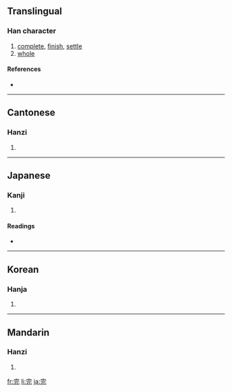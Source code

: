 ==Translingual==

===Han character===
{{Han char|rn=40|rad=宀|as=04|sn=7|four=3021<sub>1</sub>|canj=十一一山 (JMMU)}}

# [[complete]], [[finish]], [[settle]]
# [[whole]]

====References====
* {{Han ref|kx=0282.130|dkj=07079|dj=0555.010|hdz=20914.020|uh=5B8C|ud=23436|bh=A7B9|bd=42937}}

----

==Cantonese==

===Hanzi===
{{yue-hanzi|jyut=|y=yun4}}

# {{defn|Cantonese}}

----

==Japanese==

===Kanji===
{{ja-kanji|grade=4|rs=宀04}}

# {{defn|Japanese}}

====Readings====
* {{ja-readings|on=[[かん]] (kan)|kun=[[まったい]] (mattai), [[まっとうする]] (mattousuru)}}

----

==Korean==

===Hanja===
{{ko-hanja|hangeul=완|rv=wan|mr=wan}}

# {{defn|Korean}}

----

==Mandarin==

===Hanzi===
{{cmn-hanzi|pin=[[wán]] ([[wan2]])|wg=wan<sup>2</sup>}}

# {{defn|Mandarin}}

[[fr:完]]
[[li:完]]
[[ja:完]]